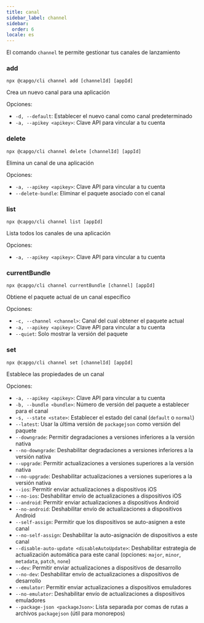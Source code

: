 ```yaml
---
title: canal
sidebar_label: channel
sidebar:
  order: 6
locale: es
---
```


El comando `channel` te permite gestionar tus canales de lanzamiento

### add

`npx @capgo/cli channel add [channelId] [appId]`

Crea un nuevo canal para una aplicación

Opciones:

- `-d, --default`: Establecer el nuevo canal como canal predeterminado
- `-a, --apikey <apikey>`: Clave API para vincular a tu cuenta

### delete

`npx @capgo/cli channel delete [channelId] [appId]`

Elimina un canal de una aplicación

Opciones:

- `-a, --apikey <apikey>`: Clave API para vincular a tu cuenta
- `--delete-bundle`: Eliminar el paquete asociado con el canal

### list

`npx @capgo/cli channel list [appId]`

Lista todos los canales de una aplicación

Opciones:

- `-a, --apikey <apikey>`: Clave API para vincular a tu cuenta

### currentBundle

`npx @capgo/cli channel currentBundle [channel] [appId]`

Obtiene el paquete actual de un canal específico

Opciones:

- `-c, --channel <channel>`: Canal del cual obtener el paquete actual
- `-a, --apikey <apikey>`: Clave API para vincular a tu cuenta
- `--quiet`: Solo mostrar la versión del paquete

### set

`npx @capgo/cli channel set [channelId] [appId]`

Establece las propiedades de un canal

Opciones:

- `-a, --apikey <apikey>`: Clave API para vincular a tu cuenta
- `-b, --bundle <bundle>`: Número de versión del paquete a establecer para el canal
- `-s, --state <state>`: Establecer el estado del canal (`default` o `normal`)
- `--latest`: Usar la última versión de `packagejson` como versión del paquete
- `--downgrade`: Permitir degradaciones a versiones inferiores a la versión nativa
- `--no-downgrade`: Deshabilitar degradaciones a versiones inferiores a la versión nativa
- `--upgrade`: Permitir actualizaciones a versiones superiores a la versión nativa
- `--no-upgrade`: Deshabilitar actualizaciones a versiones superiores a la versión nativa
- `--ios`: Permitir enviar actualizaciones a dispositivos iOS
- `--no-ios`: Deshabilitar envío de actualizaciones a dispositivos iOS
- `--android`: Permitir enviar actualizaciones a dispositivos Android
- `--no-android`: Deshabilitar envío de actualizaciones a dispositivos Android
- `--self-assign`: Permitir que los dispositivos se auto-asignen a este canal
- `--no-self-assign`: Deshabilitar la auto-asignación de dispositivos a este canal
- `--disable-auto-update <disableAutoUpdate>`: Deshabilitar estrategia de actualización automática para este canal (opciones: `major`, `minor`, `metadata`, `patch`, `none`)
- `--dev`: Permitir enviar actualizaciones a dispositivos de desarrollo
- `--no-dev`: Deshabilitar envío de actualizaciones a dispositivos de desarrollo
- `--emulator`: Permitir enviar actualizaciones a dispositivos emuladores
- `--no-emulator`: Deshabilitar envío de actualizaciones a dispositivos emuladores
- `--package-json <packageJson>`: Lista separada por comas de rutas a archivos `packagejson` (útil para monorepos)